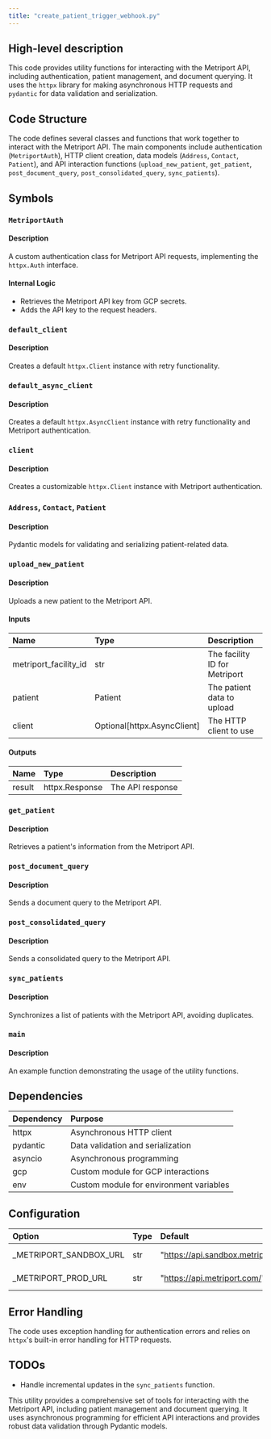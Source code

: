 ```yaml
---
title: "create_patient_trigger_webhook.py"
---
```


## High-level description
This code provides utility functions for interacting with the Metriport API, including authentication, patient management, and document querying. It uses the `httpx` library for making asynchronous HTTP requests and `pydantic` for data validation and serialization.

## Code Structure
The code defines several classes and functions that work together to interact with the Metriport API. The main components include authentication (`MetriportAuth`), HTTP client creation, data models (`Address`, `Contact`, `Patient`), and API interaction functions (`upload_new_patient`, `get_patient`, `post_document_query`, `post_consolidated_query`, `sync_patients`).

## Symbols

### `MetriportAuth`
#### Description
A custom authentication class for Metriport API requests, implementing the `httpx.Auth` interface.

#### Internal Logic
- Retrieves the Metriport API key from GCP secrets.
- Adds the API key to the request headers.

### `default_client`
#### Description
Creates a default `httpx.Client` instance with retry functionality.

### `default_async_client`
#### Description
Creates a default `httpx.AsyncClient` instance with retry functionality and Metriport authentication.

### `client`
#### Description
Creates a customizable `httpx.Client` instance with Metriport authentication.

### `Address`, `Contact`, `Patient`
#### Description
Pydantic models for validating and serializing patient-related data.

### `upload_new_patient`
#### Description
Uploads a new patient to the Metriport API.

#### Inputs
| Name | Type | Description |
|:-----|:-----|:------------|
| metriport_facility_id | str | The facility ID for Metriport |
| patient | Patient | The patient data to upload |
| client | Optional[httpx.AsyncClient] | The HTTP client to use |

#### Outputs
| Name | Type | Description |
|:-----|:-----|:------------|
| result | httpx.Response | The API response |

### `get_patient`
#### Description
Retrieves a patient's information from the Metriport API.

### `post_document_query`
#### Description
Sends a document query to the Metriport API.

### `post_consolidated_query`
#### Description
Sends a consolidated query to the Metriport API.

### `sync_patients`
#### Description
Synchronizes a list of patients with the Metriport API, avoiding duplicates.

### `main`
#### Description
An example function demonstrating the usage of the utility functions.

## Dependencies
| Dependency | Purpose |
|:-----------|:--------|
| httpx | Asynchronous HTTP client |
| pydantic | Data validation and serialization |
| asyncio | Asynchronous programming |
| gcp | Custom module for GCP interactions |
| env | Custom module for environment variables |

## Configuration
| Option | Type | Default | Description |
|:-------|:-----|:--------|:------------|
| _METRIPORT_SANDBOX_URL | str | "https://api.sandbox.metriport.com/" | Sandbox API URL |
| _METRIPORT_PROD_URL | str | "https://api.metriport.com/" | Production API URL |

## Error Handling
The code uses exception handling for authentication errors and relies on `httpx`'s built-in error handling for HTTP requests.

## TODOs
- Handle incremental updates in the `sync_patients` function.

This utility provides a comprehensive set of tools for interacting with the Metriport API, including patient management and document querying. It uses asynchronous programming for efficient API interactions and provides robust data validation through Pydantic models.